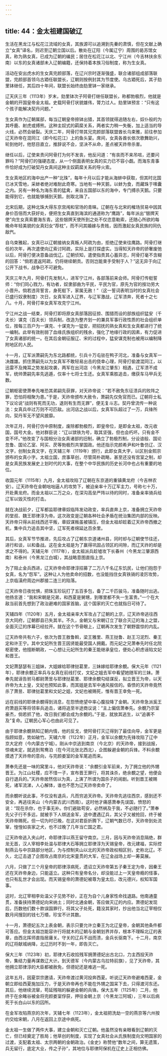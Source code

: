 ```yaml
---
---
---
```

title: 44：金太祖建国破辽
---



生活在黑龙江与松花江流域的女真，其族源可以追溯到先秦的肃慎，但在文献上确立“女真”译名，则迟至辽朝立国以后。散处在辽阳（今属辽宁）周围的曷苏馆女真，称为熟女真，已成为辽朝的编民；居住在松花江以北、宁江州（今吉林扶余东南）以东的女真诸部未入辽朝编籍，还保持着本族习俗制度，称为生女真。

活动在安出虎水的生女真完颜部落，在辽兴宗时逐渐强盛，联合诸部组成部落联盟，完颜部首领乌古廼任联盟长，辽朝则按例封其为节度使。乌古廼死后，其子劾里钵继任，其后四十年间，联盟长始终由劾里钵一家继承。

辽天庆三年（1113年）岁末，劾里钵次子阿骨打继任联盟长，称都勃极烈，他就是金朝的开国皇帝金太祖。史载阿骨打状貌雄伟，膂力过人。劾里钵预言：“只有这个孩子能解决契丹问题。”

生女真作为辽朝属部，每当辽朝皇帝捺钵出猎，其首领就得追随左右，奴仆般的为其呼鹿、射虎或搏熊。这种主奴式的羁縻关系，两者实力稍一失衡，加上适当的导火线，必然会破裂。天庆二年，阿骨打带其兄完颜部落联盟酋长乌束雅，前往参加辽天祚帝在混同江（即今松花江）上的鱼头宴。席间，女真各酋长依次歌舞助兴，轮到他时，他怒目直立，推辞说不会，坚决不从命，差点被天祚帝杀害。

继任以后，辽使来责问阿骨打为何不发丧，他反问道：“有丧而不来吊唁，还要问罪吗？”阿骨打的强硬态度，从一个侧面表明女真的实力已不容小觑。而海东青事件恰好成为打破契丹女真间这种主奴羁縻关系的导火索。

生女真地区的海中出产一种“北珠”，每年十月以后才能从海蚌中获取，但其时北国已冰天雪地，采蚌者绝对难耐此奇寒。当地有一种天鹅，以蚌为食，而藏珠于嗉囊之内。另有一种名为海东青的猛禽，来自五国部以东的海中，专门搏杀天鹅。只要能得到它，也就能够捕到天鹅，剖取北珠了。

北宋后期，这种北珠大得东京宫闱和官场的青睐。辽朝在与北宋的榷场贸易中因其身价百倍而大获好处，便把生女真直到海滨的通道称为“鹰路”，每年派出“银牌天使”向生女真索要海东青。这些银牌天使所到之处不仅恣意勒索，还随心所欲的每晚命年轻美貌的女真妇女“荐枕”，而不问其婚嫁与贵贱，因而激起女真民族的同仇敌忾。

自乌束雅起，女真已以辽朝接纳女真叛人阿疏为由，拒绝辽使来往鹰路。阿骨打继任的次年，再次遣使向辽索讨阿疏，实际上是打探虚实。当得知天祚帝的骄奢废弛以后，阿骨打便决意备战伐辽。辽朝侦知，遣使指责其心蓄异志，阿骨打毫不含糊的回答：“倘若遣返阿疏，仍将继续朝贡。否则岂能束手受制于人？”这无异于向辽公开下战书，战争已不可避免。

天庆三年九月，阿骨打先发制人，进军宁江州，各部落前来会师。阿骨打传梃誓师：“你们同心戮力，有功者，奴隶部曲为平民，平民为官，原先为官的按功劳大小晋升。倘若违背誓言，身死梃下，家属无赦！”（这一誓词表明当时的女真社会已盛行奴隶制度）次日，女真军进入辽界，与辽军激战，辽军溃奔，死者十之七八。十月，阿骨打率女真军攻克宁江州。

宁江州之战一结束，阿骨打即将原女真部落因征掠、围猎而设的部族组织猛安（千夫长）谋克（百夫长）领兵制，改造为整齐划一的兼具军事行政性质的社会组织单位，按每三百户为一谋克、十谋克为一猛安，把招抚的熟女真和生女真都进行了统一编制。此举有效削弱了血缘氏族组织的残余，强化了地缘行政的因素，有力促进了女真诸部的统一。在其后金朝征服辽、宋的过程中，猛安谋克制也被用以编制降附地区的人民。

十一月，辽军派萧嗣先为东北路都统，引兵十万屯驻在鸭子河北，准备与女真军一决雌雄。抓住萧嗣先以为女真军不敢轻易出击的侥幸心理，阿骨打偷渡混同江，以迅雷不及掩耳之势发起攻袭，两军在出河店（今黑龙江肇东）相遇，辽军溃不成军，统帅萧嗣先率先逃遁，仅率十七将士生还。女真军乘胜追击，缴获车马甲兵无数。

辽朝枢密使萧奉先唯恐其弟嗣先获罪，对天祚帝说：“若不赦免东征溃兵的败阵之罪，恐怕将相聚为患。”于是，天祚帝颁布大赦令，萧嗣先仅免官而已。辽朝将士私下议论说“战则有死而无功，退则有生而无罪”，便无复斗志。契丹曾流传一种说法：女真兵卒过万则不可匹敌。出河店之战以后，女真军队超过了一万，兵锋所向，契丹军无不望风披靡。

次年正月，阿骨打仿中原制度，废除都勃极烈，即皇帝位，是即金太祖，改元收国，国号大金。他对群臣说：“辽以镔铁为号，取其坚强，但也会朽坏。只有金不变不坏。”他改变了与国相分治女真诸部的旧制，确立了勃极烈制，分设谙般、国论忽鲁、国论乙室、阿买、昃等勃极烈共掌国政。他还指示完颜希尹和叶鲁仿辽、汉文字，创制女真文字，在天辅三年（1119年）颁行，此即女真大字，以区别金熙宗颁布的女真小字。太祖立国，庶事草创，尽管简朴疏略，甚至还没有宫室之制，却是女真民族发展史上划时代的大事，在整个中华民族的历史长河中也占有重要的地位。

收国元年（1115年）九月，金太祖攻陷了辽朝在东京道的重镇黄龙府（今吉林农安）。辽天祚帝在金朝咄咄逼人的攻势下，被迫亲率十万辽军主力，号称七十万，开赴黄龙府。而金太祖以二万之众，在深沟高垒严阵以待的同时，准备亲率骑兵给辽军以毁灭性的打击。

就在决战前夕，辽军都监耶律章奴临阵发动政变，率兵直奔上京，准备拥立天祚帝的堂叔、魏王耶律淳为帝。这次政变是辽朝各种社会矛盾在统治集团内部的反映。天祚帝只得从前线西还平叛，章奴谋叛虽被镇压，但金太祖却趁着辽天祚帝西撤之机，集中兵力追击其中坚，辽军死者绵延达百余里。

其后，女真军节节推进，先后攻占了辽朝东京道诸州县，同时却与辽朝使节往还，进行和谈，以和备战。这在金太祖是为了赢得巩固占领区的间隙，而辽天祚的却是求之不得的。天辅元年（1117年），金太祖派兵趁墟攻下长春州（今黑龙江肇源西南）和泰州（今黑龙江白城），其战略意图直指上京。

为了阻止金兵西进，辽天祚帝命耶律淳招募了二万八千名辽东饥民，让他们抱怨于女真，名为“怨军”。这种让人为他卖命的招数，也没能挡住女真铁骑的凌厉攻势，上京临潢府周边州郡接二连三的陷落。

辽天祚帝日夜忧惧，把珠玉珍玩打了五百多包，备了二千匹骏马，准备随时出逃。他扬言道：“我和宋朝是兄弟，和西夏是舅甥，到哪里都不失一生富贵。”一个在大敌当前首先想到了政治避难的国家首脑，这个国家的灭亡也就指日可待了。

天辅四年（1120年）五月，金太祖亲率大军攻占了辽朝的上京，辽天祚帝逃往西京大同府，辽朝郡县已失其半。不久，金朝又与宋朝订立了联合灭辽的海上之盟，全面灭辽的序幕已经拉开。就在这个节骨眼上，辽朝再次发生了朝野震惊的内乱。

辽天祚帝共有六子，依次为晋王敖鲁斡，梁王雅里、燕王挞鲁、赵王习泥烈、秦王定和许王宁。其中文妃所生晋王因贤能最受国人拥戴。而元妃之兄萧奉先时任北院枢密使，他擅断朝政，一心想让元妃所生的秦王能继承皇位，便处心积虑诬陷文妃和晋王。

文妃萧瑟瑟有三姐妹，大姐嫁给耶律挞葛里，三妹嫁给耶律余覩。保大元年（1121年），耶律余覩正率兵与女真在前线打仗，文妃之姐去军中看望她随军的三妹。萧奉先就诬告驸马都尉萧昱与耶律挞葛里、耶律余覩勾结谋反，拟立晋王为帝，以天祚帝为太上皇，文妃也预知此事，而其姐是去军中通风报信的。昏愦的天祚帝竟然杀了萧昱、耶律挞葛里和文妃之姐，文妃也被赐死，惟有晋王幸免一死。

远在前线的耶律余覩得到消息，在怨愤绝望中率心腹投降了金朝。天祚帝急派奚王府萧遐买等将领率兵追击，诸将追至半途商议说：“主上偏信萧奉先。余覩乃宗室豪杰，倘若抓了他，改日我们都会成为余覩的。”于是，就放其逃生，以“追袭不及”复命。辽朝民心军心也由此可见了。

由于耶律余覩熟知辽朝内情，他的反戈，使阿骨打灭辽得到了最佳向导，金军更是指顾如意，势如破竹。天辅六年（1122年）正月，金军以余覩为先锋攻陷了辽中京大定府（今内蒙古宁城）。刚从中京逃到南京（今北京）的天祚帝，接到战报，惊魂未定，就逃到鸳鸯泊（在今河北张北西北），企图躲避金朝的兵锋。不料余覩摸透了天祚帝的意向，与完颜娄室的金军尾追而来。

萧奉先还是一味的窝里斗，他对天祚帝说：“余覩引金军前来，为了拥立他的外甥晋王。为江山社稷，应不惜一子，宣布晋王罪行，将其诛杀，绝余覩之望，他便会自行退兵的。”天祚帝居然信以为真，上演了所谓为国杀子的闹剧。听到晋王被赐死，诸军流涕，人心解体，谁也不愿为辽天祚帝卖命了。

而余覩听说此事，不仅没有退兵，凡而穷追天祚帝。天祚帝先逃往西京，感到还不安全，再逃往夹山（今内蒙古武川西南）。这时他才痛感萧奉先误国，愤怒的说：“现在杀你，也于事无补。你们避敌苟安，必然祸及于我，不必随行了。”萧奉先父子行不多远，就被手下人绑送金军，途中遭遇辽兵，其父子又被抢回，终于被天祚帝赐死。但一切为时已晚，在这对君臣折腾下，辽朝气数已尽，天祚帝到处流窜，惶惶如丧家之犬，也不过晚了几年当亡国之君。

辽天祚帝逃入夹山时，命耶律淳以燕王留守南京。三月，因与天祚帝消息隔绝，群龙无首，汉人宰相李处温与耶律大石等拥立耶律淳为天锡皇帝，改元建福，实际控制燕云与中京路部分地区，为与控制夹山以北的天祚帝政权相区别，史称北辽。不久，北辽击退了企图攻占南京的北宋童贯的大军，在辽金战场上却一筹莫展。

六月，只做了三个月皇帝的耶律淳病死，遗诏立天祚帝第五子秦王定为帝，因秦王还在天祚帝身边，只能遥立。这种只有皇帝名分，却没能过上一天皇帝瘾的怪事，也只有乱世才会出现。而天锡皇帝的萧德妃被尊为皇太后，改元德兴，权知军国事。

这时，北辽宰相李处温父子见势不妙，正在为自个儿身家性命找退路。他南通童贯，准备挟持萧德妃向宋纳土；同时北通金朝，答应做灭辽的内应。萧德妃发现后，历数他们数十款误国罪行，将其父子处死，籍没其家时，抄出他当北辽宰相仅数月间搜刮的钱七万缗，珍宝不计其数。

十一月，萧德妃五次上表金朝，表示只要允许立秦王为北辽皇帝，金朝其他条件都可答应。但金太祖岂能容许行将就木的辽朝与金朝划界并存，根本不理睬北辽的表章，由西北挥师直指居庸关。守关的辽兵不战而溃，金兵长驱南下。十二月，南京的辽将献城纳降，北辽历时不到一年，即告灭亡。

保大三年（1123年）初，耶律大石收拾残军拥萧德妃出古北口，力主西投天祚帝，集结力量再谋救辽大计。到天德军（今内蒙古乌拉特前旗），见了天祚帝，其他拥立耶律淳的大臣都被赦免，但德妃还是难逃一死。

这年五月，因夏崇宗邀请，天祚帝渡过黄河投奔西夏。听说辽天祚帝避难西夏，金朝立即给西夏施加压力，于是天祚帝再也不能在外甥之国呆下去，只得渡河东还。其后，他继续流窜，苟延残喘的躲避金朝的兵锋。保大五年（1125年）二月，他终于在余睹谷被金将完颜娄室俘获，押往金朝上京（今黑龙江阿城），三年以后病死于长白山以东的囚所。

在金军攻陷燕京的次年，天辅七年（1123年），金太祖把洗劫一空的燕京等六州按约交给宋朝，八月在返回上京途中病死。

金太祖一生做了两件大事，建立金朝和灭亡辽朝。他虽然没有亲眼看到辽朝的灭亡，但已经奠定了胜局；他草创的制度，实现了女真社会从氏族制度向文明国家的过渡，支配着太祖、太宗两朝的金朝政治。《金史》称赞他“数年之间，算无遗策，兵无留行，底定大业，传之子孙”，其地位与耶律阿保机在辽史上正相仿佛。